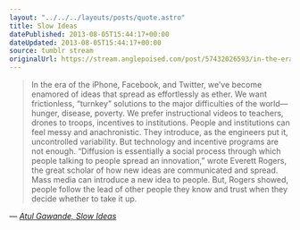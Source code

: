 ```yaml
---
layout: "../../../layouts/posts/quote.astro"
title: Slow Ideas
datePublished: 2013-08-05T15:44:17+00:00
dateUpdated: 2013-08-05T15:44:17+00:00
source: tumblr stream
originalUrl: https://stream.anglepoised.com/post/57432026593/in-the-era-of-the-iphone-facebook-and-twitter
---
```


> In the era of the iPhone, Facebook, and Twitter, we’ve become enamored of ideas that spread as effortlessly as ether. We want frictionless, “turnkey” solutions to the major difficulties of the world—hunger, disease, poverty. We prefer instructional videos to teachers, drones to troops, incentives to institutions. People and institutions can feel messy and anachronistic. They introduce, as the engineers put it, uncontrolled variability. But technology and incentive programs are not enough. “Diffusion is essentially a social process through which people talking to people spread an innovation,” wrote Everett Rogers, the great scholar of how new ideas are communicated and spread. Mass media can introduce a new idea to people. But, Rogers showed, people follow the lead of other people they know and trust when they decide whether to take it up.

— <cite>[Atul Gawande, _Slow Ideas_](https://www.newyorker.com/magazine/2013/07/29/slow-ideas)</cite>
